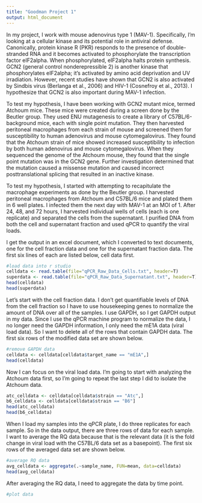```yaml
---
title: "Goodman Project 1"
output: html_document
---
```


In my project, I work with mouse adenovirus type 1 (MAV-1). Specifically, I'm looking at a cellular kinase and its potential role in antiviral defense. Canonically, protein kinase R (PKR) responds to the presence of double-stranded RNA and it becomes activated to phosphorylate the transcription factor eIF2alpha. When phosphorylated, eIF2alpha halts protein synthesis. GCN2 (general control nonderepressible 2) is another kinase that phosphorylates eIF2alpha; it's activated by amino acid deprivation and UV irradiation. However, recent studies have shown that GCN2 is also activated by Sindbis virus (Berlanga et al., 2006) and HIV-1 (Cosnefroy et al., 2013). I hypothesize that GCN2 is also important during MAV-1 infection.

To test my hypothesis, I have been working with GCN2 mutant mice, termed Atchoum mice. These mice were created during a screen done by the Beutler group. They used ENU mutagenesis to create a library of C57BL/6-background mice, each with single point mutation. They then harvested peritoneal macrophages from each strain of mouse and screened them for susceptibility to human adenovirus and mouse cytomegalovirus. They found that the Atchoum strain of mice showed increased susceptibility to infection by both human adenovirus and mouse cytomegalovirus. When they sequenced the genome of the Atchoum mouse, they found that the single point mutation was in the GCN2 gene. Further investigation determined that the mutation caused a missense mutation and caused incorrect posttranslational splicing that resulted in an inactive kinase.

To test my hypothesis, I started with attempting to recapitulate the macrophage experiments as done by the Beutler group. I harvested peritoneal macrophages from Atchoum and C57BL/6 mice and plated them in 6 well plates. I infected them the next day with MAV-1 at an MOI of 1. After 24, 48, and 72 hours, I harvested individual wells of cells (each is one replicate) and separated the cells from the supernatant. I purified DNA from both the cell and supernatant fraction and used qPCR to quantify the viral loads.

I get the output in an excel document, which I converted to text documents, one for the cell fraction data and one for the supernatant fraction data. The first six lines of each are listed below, cell data first. 

```r
#load data into r studio
celldata <- read.table(file="qPCR_Raw_Data_Cells.txt", header=T)
superdata <- read.table(file="qPCR_Raw_Data_Supernatant.txt", header=T)
head(celldata)
head(superdata)
```

Let's start with the cell fraction data. I don't get quantifiable levels of DNA from the cell fraction so I have to use housekeeping genes to normalize the amount of DNA over all of the samples. I use GAPDH, so I get GAPDH output in my data. Since I use the qPCR machine program to normalize the data, I no longer need the GAPDH information, I only need the mE1A data (viral load data). So I want to delete all of the rows that contain GAPDH data. The first six rows of the modified data set are shown below.

```r
#remove GAPDH data
celldata <- celldata[celldata$target_name == "mE1A",]
head(celldata)
```

Now I can focus on the viral load data. I'm going to start with analyzing the Atchoum data first, so I'm going to repeat the last step I did to isolate the Atchoum data.

```r
atc_celldata <- celldata[celldata$strain == "Atc",]
b6_celldata <- celldata[celldata$strain == "B6"]
head(atc_celldata)
head(b6_celldata)
```

When I load my samples into the qPCR plate, I do three replicates for each sample. So in the data output, there are three rows of data for each sample. I want to average the RQ data because that is the relevant data (it is the fold change in viral load with the C57BL/6 data set as a basepoint). The first six rows of the averaged data set are shown below.

```r
#average RQ data
avg_celldata <- aggregate(.~sample_name, FUN=mean, data=celldata)
head(avg_celldata)
```

After averaging the RQ data, I need to aggregate the data by time point. 

```r
#plot data

```

